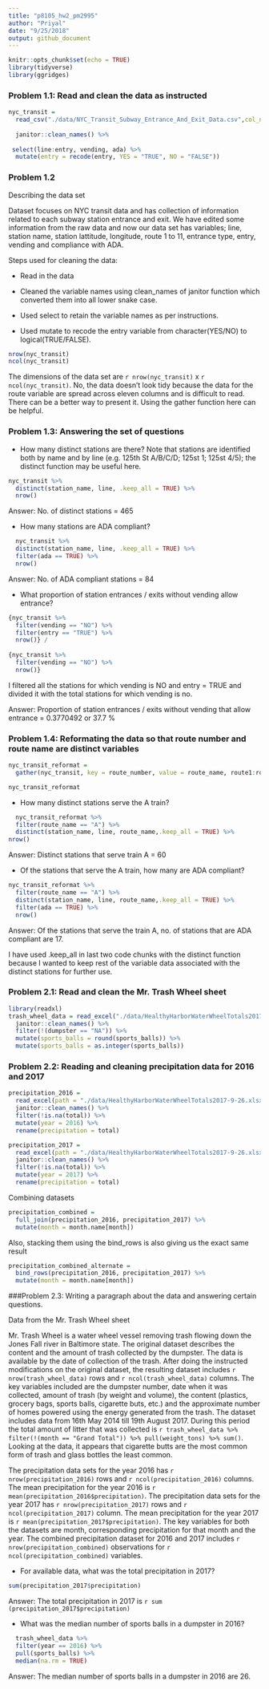 ```yaml
---
title: "p8105_hw2_pm2995"
author: "Priyal"
date: "9/25/2018"
output: github_document
---
```


```r
knitr::opts_chunk$set(echo = TRUE)
library(tidyverse)
library(ggridges)
```

### Problem 1.1: Read and clean the data as instructed

```r
nyc_transit = 
  read_csv("./data/NYC_Transit_Subway_Entrance_And_Exit_Data.csv",col_names = TRUE) %>%
  
  janitor::clean_names() %>% 
  
 select(line:entry, vending, ada) %>% 
  mutate(entry = recode(entry, YES = "TRUE", NO = "FALSE"))
```

### Problem 1.2 
Describing the data set

Dataset focuses on NYC transit data and has collection of information related to each subway station entrance and exit. We have edited some information from the raw data and now our data set has variables; line, station name, station lattitude, longitude, route 1 to 11, entrance type, entry, vending and compliance with ADA.

Steps used for cleaning the data:

* Read in the data

* Cleaned the variable names using clean_names of janitor function which converted them into all lower snake case.

* Used select to retain the variable names as per instructions.

* Used mutate to recode the entry variable from character(YES/NO) to logical(TRUE/FALSE).

```r
nrow(nyc_transit)
ncol(nyc_transit)
```

The dimensions of the data set are  `r nrow(nyc_transit)` x `r ncol(nyc_transit)`. No, the data doesn't look tidy because the data for the route variable are spread across eleven columns and is difficult to read. There can be a better way to present it. Using the gather function here can be helpful.

### Problem 1.3: Answering the set of questions

* How many distinct stations are there? Note that stations are identified both by name and by line (e.g. 125th St A/B/C/D; 125st 1; 125st 4/5); the distinct function may be useful here.


```r
nyc_transit %>%  
  distinct(station_name, line, .keep_all = TRUE) %>% 
  nrow()
``` 

Answer: No. of distinct stations = 465


* How many stations are ADA compliant?

```r
  nyc_transit %>%
  distinct(station_name, line, .keep_all = TRUE) %>% 
  filter(ada == TRUE) %>% 
  nrow()
```

Answer: No. of ADA compliant stations = 84


* What proportion of station entrances / exits without vending allow entrance?

```r
{nyc_transit %>% 
  filter(vending == "NO") %>% 
  filter(entry == "TRUE") %>% 
  nrow()} /
  
{nyc_transit %>% 
  filter(vending == "NO") %>% 
  nrow()}

```

I filtered all the stations for which vending is NO and entry = TRUE and divided it with the total stations for which vending is no.

Answer: Proportion of station entrances / exits without vending that allow entrance = 0.3770492 or 37.7 % 


### Problem 1.4: Reformating the data so that route number and route name are distinct variables

```r
nyc_transit_reformat = 
  gather(nyc_transit, key = route_number, value = route_name, route1:route11) 

nyc_transit_reformat
```


* How many distinct stations serve the A train? 

```r
  nyc_transit_reformat %>%
  filter(route_name == "A") %>% 
  distinct(station_name, line, route_name,.keep_all = TRUE) %>%  
nrow()
```

Answer: Distinct stations that serve train A = 60


* Of the stations that serve the A train, how many are ADA compliant?

```r
nyc_transit_reformat %>% 
  filter(route_name == "A") %>%
  distinct(station_name, line, route_name,.keep_all = TRUE) %>%
  filter(ada == TRUE) %>%
  nrow()
```

Answer: Of the stations that serve the train A, no. of stations that are ADA compliant are 17. 

I have used .keep_all in last two code chunks with the distinct function because I wanted to keep rest of the variable data associated with the distinct stations for further use.

### Problem 2.1: Read and clean the Mr. Trash Wheel sheet


```r
library(readxl)
trash_wheel_data = read_excel("./data/HealthyHarborWaterWheelTotals2017-9-26.xlsx", sheet = "Mr. Trash Wheel", range = cell_cols("A:N"), col_names = TRUE) %>% 
  janitor::clean_names() %>% 
  filter(!(dumpster == "NA")) %>% 
  mutate(sports_balls = round(sports_balls)) %>% 
  mutate(sports_balls = as.integer(sports_balls))
```

### Problem 2.2: Reading and cleaning precipitation data for 2016 and 2017

```r
precipitation_2016 =
  read_excel(path = "./data/HealthyHarborWaterWheelTotals2017-9-26.xlsx", sheet = "2016 Precipitation", range = "A2:B14", col_names = TRUE) %>%
  janitor::clean_names() %>% 
  filter(!is.na(total)) %>% 
  mutate(year = 2016) %>% 
  rename(precipitation = total)

precipitation_2017 =
  read_excel(path = "./data/HealthyHarborWaterWheelTotals2017-9-26.xlsx", sheet = "2017 Precipitation", range = "A2:B14", col_names = TRUE) %>% 
  janitor::clean_names() %>% 
  filter(!is.na(total)) %>% 
  mutate(year = 2017) %>% 
  rename(precipitation = total)

```


Combining datasets

```r
precipitation_combined = 
  full_join(precipitation_2016, precipitation_2017) %>% 
  mutate(month = month.name[month])
```

Also, stacking them using the bind_rows is also giving us the exact same result

```r
precipitation_combined_alternate = 
  bind_rows(precipitation_2016, precipitation_2017) %>% 
  mutate(month = month.name[month])
```

###Problem 2.3: Writing a paragraph about the data and answering certain questions.

Data from the Mr. Trash Wheel sheet

Mr. Trash Wheel is a water wheel vessel removing trash flowing down the Jones Fall river in Baltimore state. The original dataset describes the content and the amount of trash collected by the dumpster. The data is available by the date of collection of the trash. After doing the instructed modifications on the original dataset, the resulting dataset includes `r nrow(trash_wheel_data)` rows and `r ncol(trash_wheel_data)` columns. The key variables included are the dumpster number, date when it was collected, amount of trash (by weight and volume), the content (plastics, grocery bags, sports balls, cigarette buts, etc.) and the approximate number of homes powered using the energy generated from the trash. The dataset includes data from 16th May 2014 till 19th August 2017. During this period the total amount of litter that was collected is `r trash_wheel_data %>% filter(!(month == "Grand Total")) %>% pull(weight_tons) %>% sum()`. Looking at the data, it appears that cigarette butts are the most common form of trash and glass bottles the least common.

The precipitation data sets for the year 2016 has `r nrow(precipitation_2016)` rows and `r ncol(precipitation_2016)` columns. The mean precipitation for the year 2016 is `r mean(precipitation_2016$precipitation)`. The precipitation data sets for the year 2017 has `r nrow(precipitation_2017)` rows and `r ncol(precipitation_2017)` column. The mean precipitation for the year 2017 is `r mean(precipitation_2017$precipitation)`. The key variables for both the datasets are month, corresponding precipitation for that month and the year. The combined precipitation dataset for 2016 and 2017 includes `r nrow(precipitation_combined)` observations for `r ncol(precipitation_combined)` variables.  

* For available data, what was the total precipitation in 2017? 

```r
sum(precipitation_2017$precipitation)
```

Answer: The total precipitation in 2017 is `r sum (precipitation_2017$precipitation)`

* What was the median number of sports balls in a dumpster in 2016?

```r
  trash_wheel_data %>%  
  filter(year == 2016) %>% 
  pull(sports_balls) %>% 
  median(na.rm = TRUE)
```

Answer: The median number of sports balls in a dumpster in 2016 are 26.

